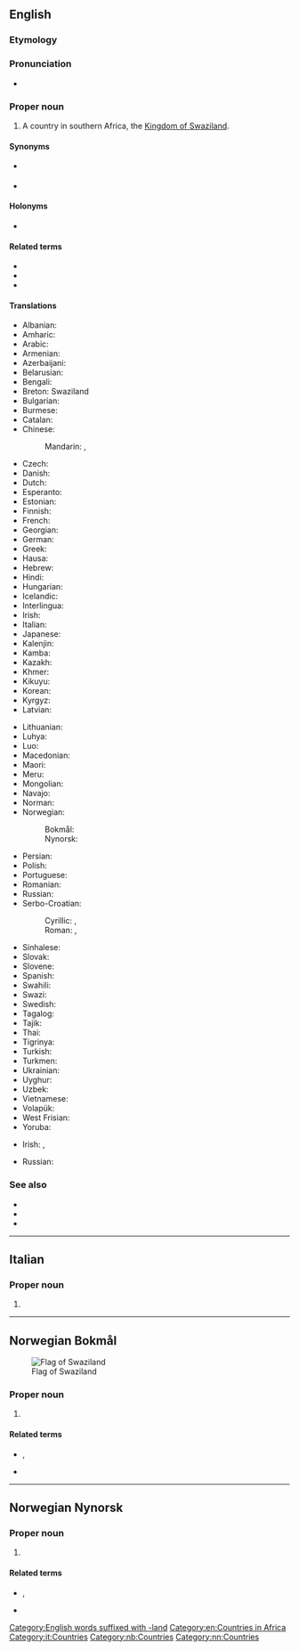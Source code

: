 ==English==
{{wikipedia}}

===Etymology===
{{compound|en|Swazi|land}}

===Pronunciation===
* {{IPA|/ˈswɑːziˌlænd/|lang=en}}

===Proper noun===
{{en-proper noun}}

# {{senseid|en|Q1050}}A country in southern Africa, the [[Kingdom of Swaziland]].

====Synonyms====
* {{l|en|eSwatini}} {{i|since April 19 2018}}
* {{l|en|Kingdom of eSwatini}}

====Holonyms====
* {{l|en|Subsahara}}

====Related terms====
* {{l|en|Swazilander}}
* {{l|en|Swaziness}}
* {{l|en|Swazi}}

====Translations====
{{trans-top|id=Q1050|Kingdom of Swaziland}}
* Albanian: {{t|sq|Suaziland|m}}
* Amharic: {{t|am|ስዋዚላንድ}}
* Arabic: {{t|ar|سُوَازِيلَانْدَ|tr=suwazilanda}}
* Armenian: {{t|hy|Սվազիլենդ}}
* Azerbaijani: {{t|az|Svazilend}}
* Belarusian: {{t|be|Свазіле́нд|m}}
* Bengali: {{t|bn|সোয়াজিল্যান্ড}}
* Breton: Swaziland
* Bulgarian: {{t|bg|Свазиле́нд|m}}
* Burmese: {{t|my|ဆွာဇီလန်}}
* Catalan: {{t+|ca|Swazilàndia|f}}
* Chinese:
*: Mandarin: {{t+|cmn|斯威士蘭}}, {{t+|cmn|斯威士兰|tr=Sīwēishìlán}}
* Czech: {{t+|cs|Svazijsko|n}}
* Danish: {{t|da|Swaziland}}
* Dutch: {{t+|nl|Swaziland}}
* Esperanto: {{t+|eo|Svazilando}}
* Estonian: {{t+|et|Svaasimaa}}
* Finnish: {{t+|fi|Swazimaa}}
* French: {{t+|fr|Swaziland|m}}
* Georgian: {{t|ka|სვაზილენდი}}
* German: {{t+|de|Swasiland}}
* Greek: {{t+|el|Σουαζιλάνδη|f}}
* Hausa: {{t|ha|Suwazilan}}
* Hebrew: {{t|he|סוואזילנד}}
* Hindi: {{t|hi|स्वाजीलैंड}}
* Hungarian: {{t+|hu|Szváziföld}}
* Icelandic: {{t+|is|Svasíland|n}}
* Interlingua: {{t|ia|Swazilandia}}
* Irish: {{t|ga|Suasalainn|f|alt=An tSuasalainn}}
* Italian: {{t+|it|Swaziland|m}}
* Japanese: {{t+|ja|スワジランド|tr=Suwajirando}}
* Kalenjin: {{t|kln|Uswazi}}
* Kamba: {{t|kam|Uswasi}}
* Kazakh: {{t|kk|Свазиленд}}
* Khmer: {{t+|km|ស្វាស៊ីឡង់}}
* Kikuyu: {{t|ki|Uswathi}}
* Korean: {{t+|ko|^스와질란드}}
* Kyrgyz: {{t|ky|Свазиленд}}
* Latvian: {{t|lv|Svazilenda|f}}
{{trans-mid}}
* Lithuanian: {{t+|lt|Svazilandas|m}}
* Luhya: {{t|luy|Buswazi}}
* Luo: {{t|luo|Swazi}}
* Macedonian: {{t|mk|Сва́зиленд|m}}
* Maori: {{t|mi|Warerangi}}
* Meru: {{t|mer|Uswathi}}
* Mongolian: {{t|mn|Свазиланд}}
* Navajo: {{t|nv|Swáazi Dineʼé bikéyah|sc=Latn}}
* Norman: {{t|nrf|Swaziland|m}}
* Norwegian:
*: Bokmål: {{t+|nb|Swaziland}}
*: Nynorsk: {{t+|nn|Swaziland}}
* Persian: {{t|fa|سوازیلند|tr=savâziland}}
* Polish: {{t+|pl|Suazi}}
* Portuguese: {{t+|pt|Suazilândia|f}}
* Romanian: {{t|ro|Swaziland|n}}
* Russian: {{t+|ru|Свазиле́нд|m}}
* Serbo-Croatian:
*: Cyrillic: {{t|sh|Сва̏зи}}, {{t|sh|Свазиленд}}
*: Roman: {{t+|sh|Svȁzi}}, {{t|sh|Svazilend}}
* Sinhalese: {{t|si|ස්වාසිලන්තය}}
* Slovak: {{t|sk|Svazijsko|n}}
* Slovene: {{t|sl|Svazi|m}}
* Spanish: {{t+|es|Suazilandia|f}}
* Swahili: {{t+|sw|Uswazi}}
* Swazi: {{t|ss|káNgwane}}
* Swedish: {{t+|sv|Swaziland}}
* Tagalog: {{t|tl|Swasilandya}}
* Tajik: {{t|tg|Свазиленд}}
* Thai: {{t+|th|สวาซิแลนด์}}
* Tigrinya: {{t|ti|ስዋዚላንድ}}
* Turkish: {{t+|tr|Svaziland}}
* Turkmen: {{t|tk|Swazilend}}
* Ukrainian: {{t+|uk|Свазіле́нд|m}}
* Uyghur: {{t|ug|سۋازىلاند}}
* Uzbek: {{t+|uz|Svazilend}}
* Vietnamese: {{t|vi|Xoa-di-len}}
* Volapük: {{t+|vo|Svasiyän}}
* West Frisian: {{t|fy|Swazilân}}
* Yoruba: {{t|yo|Saṣiland}}
{{trans-bottom}}

{{trans-top|attributive form - relating to Swaziland}}
* Irish: {{t|ga|Suasalannach}}, {{t|ga|Suasalainne|alt=Na Suasalainne}}
{{trans-mid}}
* Russian: {{t|ru|свазиле́ндский}}
{{trans-bottom}}

{{trans-see|eSwatini}}

===See also===
* {{l|en|Mbabane}}
* {{l|en|Lobamba}}
* {{l|en|Appendix:Countries of the world|Countries of the world}}

[[Category:English words suffixed with -land]]
[[Category:en:Countries in Africa]]

----

==Italian==
{{wikipedia|lang=it}}

===Proper noun===
{{it-proper noun|m}}

# {{l|en|Swaziland}}

[[Category:it:Countries]]

----

==Norwegian Bokmål==
{{wikipedia|lang=no}}
[[File:Flag of Swaziland.svg|thumb|Flag of Swaziland]]

===Proper noun===
{{head|nb|proper noun}}

# {{l|en|Swaziland}}

====Related terms====
* {{l|nb|swazilender}}, {{l|nb|swazilending}}
* {{l|nb|swazilandsk}}

[[Category:nb:Countries]]

----

==Norwegian Nynorsk==

===Proper noun===
{{wikipedia|lang=nn}}
{{head|nn|proper noun}}

# {{l|en|Swaziland}}

====Related terms====
* {{l|nn|swazilendar}}, {{l|nn|swazilending}}
* {{l|nn|swazilandsk}}

[[Category:nn:Countries]]